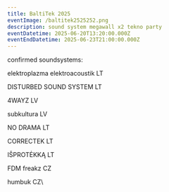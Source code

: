 ```yaml
---
title: BaltiTek 2025
eventImage: /baltitek2525252.png
description: sound system megawall x2 tekno party
eventDatetime: 2025-06-20T13:20:00.000Z
eventEndDatetime: 2025-06-23T21:00:00.000Z
---
```


confirmed soundsystems:

elektroplazma elektroacoustik LT

DISTURBED SOUND SYSTEM LT

4WAYZ LV

subkultura LV

NO DRAMA LT

CORRECTEK LT

IŠPROTĖKKĄ LT

FDM freakz CZ

humbuk CZ\\
